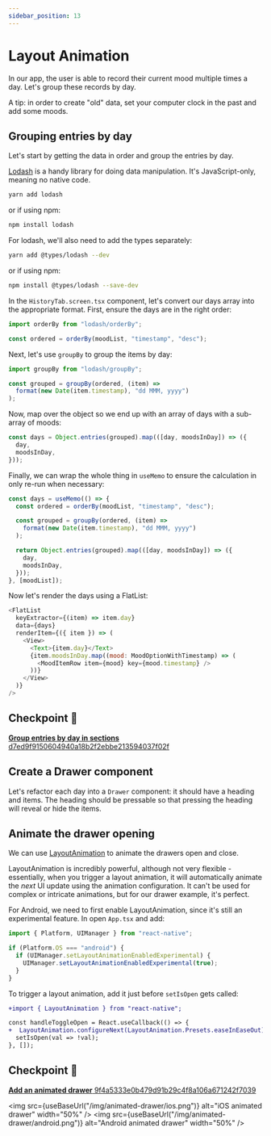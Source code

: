 ```yaml
---
sidebar_position: 13
---
```



# Layout Animation

In our app, the user is able to record their current mood multiple times a day. Let's group these records by day.

A tip: in order to create "old" data, set your computer clock in the past and add some moods.

## Grouping entries by day

Let's start by getting the data in order and group the entries by day.

[Lodash](https://lodash.com/) is a handy library for doing data manipulation. It's JavaScript-only, meaning no native code.

```bash
yarn add lodash
```

or if using npm:

```bash
npm install lodash
```

For lodash, we'll also need to add the types separately:

```bash
yarn add @types/lodash --dev
```

or if using npm:

```bash
npm install @types/lodash --save-dev
```

In the `HistoryTab.screen.tsx` component, let's convert our days array into the appropriate format. First, ensure the days are in the right order:

```js
import orderBy from "lodash/orderBy";

const ordered = orderBy(moodList, "timestamp", "desc");
```

Next, let's use `groupBy` to group the items by day:

```js
import groupBy from "lodash/groupBy";

const grouped = groupBy(ordered, (item) =>
  format(new Date(item.timestamp), "dd MMM, yyyy")
);
```

Now, map over the object so we end up with an array of days with a sub-array of moods:

```js
const days = Object.entries(grouped).map(([day, moodsInDay]) => ({
  day,
  moodsInDay,
}));
```

Finally, we can wrap the whole thing in `useMemo` to ensure the calculation in only re-run when necessary:

```js
const days = useMemo(() => {
  const ordered = orderBy(moodList, "timestamp", "desc");

  const grouped = groupBy(ordered, (item) =>
    format(new Date(item.timestamp), "dd MMM, yyyy")
  );

  return Object.entries(grouped).map(([day, moodsInDay]) => ({
    day,
    moodsInDay,
  }));
}, [moodList]);
```

Now let's render the days using a FlatList:

```js
<FlatList
  keyExtractor={(item) => item.day}
  data={days}
  renderItem={({ item }) => (
    <View>
      <Text>{item.day}</Text>
      {item.moodsInDay.map((mood: MoodOptionWithTimestamp) => (
        <MoodItemRow item={mood} key={mood.timestamp} />
      ))}
    </View>
  )}
/>
```

## Checkpoint 🔗

[**Group entries by day in sections** d7ed9f9150604940a18b2f2ebbe213594037f02f](https://github.com/kadikraman/mood-tracker/commit/d7ed9f9150604940a18b2f2ebbe213594037f02f)

## Create a Drawer component

Let's refactor each day into a `Drawer` component: it should have a heading and items. The heading should be pressable so that pressing the heading will reveal or hide the items.

## Animate the drawer opening

We can use [LayoutAnimation](https://reactnative.dev/docs/layoutanimation) to animate the drawers open and close.

LayoutAnimation is incredibly powerful, although not very flexible - essentially, when you trigger a layout animation, it will automatically animate the _next_ UI update using the animation configuration. It can't be used for complex or intricate animations, but for our drawer example, it's perfect.

For Android, we need to first enable LayoutAnimation, since it's still an experimental feature. In open `App.tsx` and add:

```js
import { Platform, UIManager } from "react-native";

if (Platform.OS === "android") {
  if (UIManager.setLayoutAnimationEnabledExperimental) {
    UIManager.setLayoutAnimationEnabledExperimental(true);
  }
}
```

To trigger a layout animation, add it just before `setIsOpen` gets called:

```diff
+import { LayoutAnimation } from "react-native";

const handleToggleOpen = React.useCallback(() => {
+  LayoutAnimation.configureNext(LayoutAnimation.Presets.easeInEaseOut);
  setIsOpen(val => !val);
}, []);
```

## Checkpoint 🔗

[**Add an animated drawer** 9f4a5333e0b479d91b29c4f8a106a671242f7039](https://github.com/kadikraman/mood-tracker/commit/9f4a5333e0b479d91b29c4f8a106a671242f7039)

<img
  src={useBaseUrl("/img/animated-drawer/ios.png")}
  alt="iOS animated drawer"
  width="50%"
/>
<img
  src={useBaseUrl("/img/animated-drawer/android.png")}
  alt="Android animated drawer"
  width="50%"
/>
